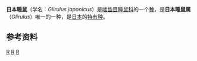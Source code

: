 {{Speciesbox
| taxon = Glirulus japonicus
| image = Glirulus japonicus.jpg
| image_width = 240px
| image_caption = 
| status = LC
| status_system = IUCN3.1
| status_ref = <ref name=iucn>{{IUCN2008
|assessors=Ishii, N. & Kaneko, Y.
|year=2008
|id=9246
|title=Glirulus japonicus
|downloaded=04 Jan 2009
}}</ref>
| parent_authority = [[奥德菲尔德·托马斯|Thomas]]，1906
| authority =（[[海因里希·鲁道夫·申茨|Schinz]]，1845）
}}
'''日本睡鼠'''（学名：''Glirulus japonicus''）是[[啮齿目|啮齿目]][[睡鼠科|睡鼠科]]的一个[[物种|种]]，是'''日本睡鼠属'''（''Glirulus''）唯一的一种，是[[日本|日本]]的[[特有种|特有种]]。

==参考资料==
{{reflist}}
{{啮齿目小作品}}
{{Taxonbar}}
[[Category:睡鼠科|R]]
[[Category:哺乳類天然紀念物|R]]
[[Category:_1845年描述的动物|R]]